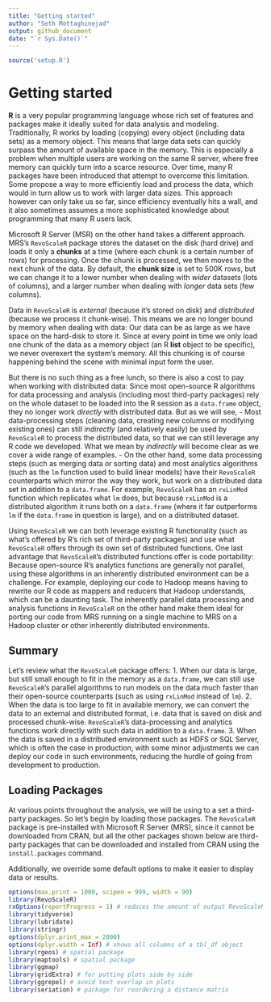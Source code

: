 ```yaml
---
title: "Getting started"
author: "Seth Mottaghinejad"
output: github_document
date: "`r Sys.Date()`"
---
```


```r
source('setup.R')
```

# Getting started

**R** is a very popular programming language whose rich set of features and packages make it ideally suited for data analysis and modeling. Traditionally, R works by loading (copying) every object (including data sets) as a memory object. This means that large data sets can quickly surpass the amount of available space in the memory. This is especially a problem when multiple users are working on the same R server, where free memory can quickly turn into a scarce resource. Over time, many R packages have been introduced that attempt to overcome this limitation. Some propose a way to more efficiently load and process the data, which would in turn allow us to work with larger data sizes. This approach however can only take us so far, since efficiency eventually hits a wall, and it also sometimes assumes a more sophisticated knowledge about programming that many R users lack. 

Microsoft R Server (MSR) on the other hand takes a different approach. MRS's `RevoScaleR` package stores the dataset on the disk (hard drive) and loads it only a **chunks** at a time (where each chunk is a certain number of rows) for processing. Once the chunk is processed, we then moves to the next chunk of the data. By default, the **chunk size** is set to 500K rows, but we can change it to a lower number when dealing with *wider* datasets (lots of columns), and a larger number when dealing with *longer* data sets (few columns).

Data in `RevoScaleR` is *external* (because it's stored on disk) and *distributed* (because we process it chunk-wise). This means we are no longer bound by memory when dealing with data: Our data can be as large as we have space on the hard-disk to store it. Since at every point in time we only load one chunk of the data as a memory object (an R **list** object to be specific), we never overexert the system's memory. All this chunking is of course happening behind the scene with minimal input form the user.

But there is no such thing as a free lunch, so there is also a cost to pay when working with distributed data: Since most open-source R algorithms for data processing and analysis (including most third-party packages) rely on the whole dataset to be loaded into the R session as a `data.frame` object, they no longer work *directly* with distributed data. But as we will see,
- Most data-processing steps (cleaning data, creating new columns or modifying existing ones) can still *indirectly* (and relatively easily) be used by `RevoScaleR` to process the distributed data, so that we can still leverage any R code we developed. What we mean by *indirectly* will become clear as we cover a wide range of examples.
- On the other hand, some data processing steps (such as merging data or sorting data) and most analytics algorithms (such as the `lm` function used to build linear models) have their `RevoScaleR` counterparts which mirror the way they work, but work on a distributed data set in addition to a `data.frame`. For example, `RevoScaleR` has an `rxLinMod` function which replicates what `lm` does, but because `rxLinMod` is a distributed algorithm it runs both on a `data.frame` (where it far outperforms `lm` if the `data.frame` in question is large), and on a distributed dataset.

Using `RevoScaleR` we can both leverage existing R functionality (such as what's offered by R's rich set of third-party packages) and use what `RevoScaleR` offers through its own set of distributed functions. One last advantage that `RevoScaleR`'s distributed functions offer is code portability:
Because open-source R's analytics functions are generally not parallel, using these algorithms in an inherently distributed environment can be a challenge. For example, deploying our code to Hadoop means having to rewrite our R code as mappers and reducers that Hadoop understands, which can be a daunting task. The inherently parallel data processing and analysis functions in `RevoScaleR` on the other hand make them ideal for porting our code from MRS running on a single machine to MRS on a Hadoop cluster or other inherently distributed environments.

## Summary

Let's review what the `RevoScaleR` package offers:
1. When our data is large, but still small enough to fit in the memory as a `data.frame`, we can still use `RevoScaleR`'s parallel algorithms to run models on the data much faster than their open-source counterparts (such as using `rxLinMod` instead of `lm`).
2. When the data is too large to fit in available memory, we can convert the data to an external and distributed format, i.e. data that is saved on disk and processed chunk-wise. `RevoScaleR`'s data-processing and analytics functions work directly with such data in addition to a `data.frame`.
3. When the data is saved in a distributed environment such as HDFS or SQL Server, which is often the case in production, with some minor adjustments we can deploy our code in such environments, reducing the hurdle of going from development to production.

## Loading Packages

At various points throughout the analysis, we will be using to a set a third-party packages. So let's begin by loading those packages. The `RevoScaleR` package is pre-installed with Microsoft R Server (MRS), since it cannot be downloaded from CRAN, but all the other packages shown below are third-party packages that can be downloaded and installed from CRAN using the `install.packages` command.

Additionally, we override some default options to make it easier to display data or results.

```r
options(max.print = 1000, scipen = 999, width = 90)
library(RevoScaleR)
rxOptions(reportProgress = 1) # reduces the amount of output RevoScaleR produces
library(tidyverse)
library(lubridate)
library(stringr)
options(dplyr.print_max = 2000)
options(dplyr.width = Inf) # shows all columns of a tbl_df object
library(rgeos) # spatial package
library(maptools) # spatial package
library(ggmap)
library(gridExtra) # for putting plots side by side
library(ggrepel) # avoid text overlap in plots
library(seriation) # package for reordering a distance matrix
```
